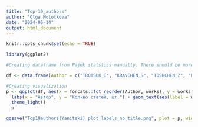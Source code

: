 ---
title: "Top-10_authors"
author: "Olga Molotkova"
date: "2024-05-14"
output: html_document
---

```{r setup, include=FALSE}
knitr::opts_chunk$set(echo = TRUE)
```

```{r}
library(ggplot2)

#Creating dataframe from Pajek statstics manually. There should be more sophisticated ways to work with vectors from Pajek, I'll check later.

df <- data.frame(Author = c("TROTSUK_I", "KRAVCHEN_S", "TOSHCHEN_Z", "PUZANOVA_Z", "ZBOROVSK_G", "LAPIN_N", "IVANOV_V", "TIKHONOV_N", "GORSHKOV_M", "NARBUT_N"), works = c(48, 34, 33, 32, 30, 27, 26, 24, 24, 22))

#Creating visualization 
p <- ggplot(df, aes(x = forcats::fct_reorder(Author, works), y = works)) + geom_col(fill = 'lightblue') + coord_flip() +
  labs(x = "Автор", y = "Кол-во статей, шт.") + geom_text(aes(label = works), hjust = -1) +
  theme_light()
  p
```


```{r}
ggsave("Top10authors(Yanitski)_plot_labels_no_title.png", plot = p, width = 10, height = 6, units = "in")
```

